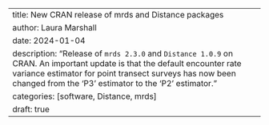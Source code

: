 ---
title: New CRAN release of mrds and Distance packages
author: Laura Marshall
date: 2024-01-04
description: "Release of `mrds 2.3.0` and `Distance 1.0.9` on CRAN. An important update is that the default encounter rate variance estimator for point transect surveys has now been changed from the 'P3' estimator to the 'P2' estimator."
categories: [software, Distance, mrds]
draft: true
---
